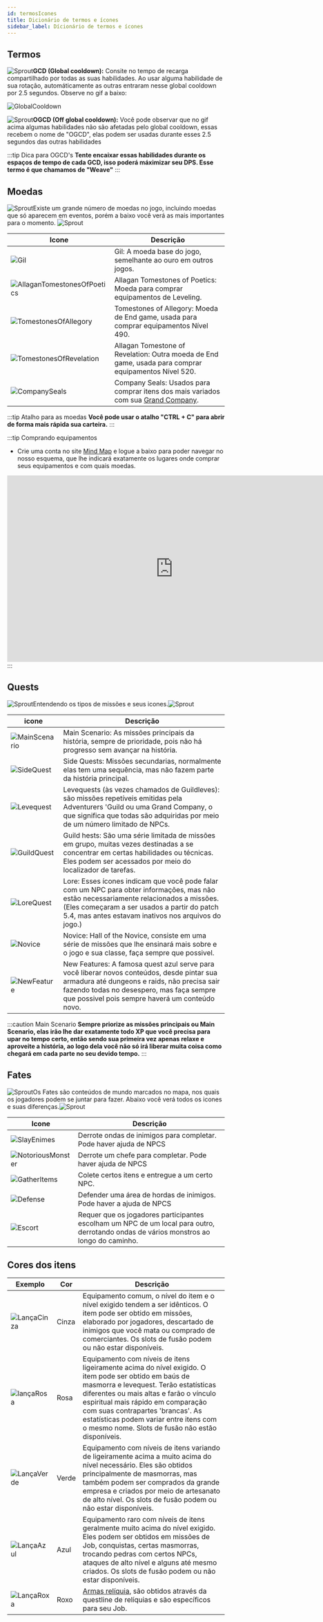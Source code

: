 ```yaml
---
id: termosIcones
title: Dicionário de termos e ícones
sidebar_label: Dícionário de termos e ícones
---
```


## Termos

![Sprout](https://ffxiv.gamerescape.com/w/images/e/e4/Player24_Icon.png)**GCD (Global cooldown):** Consite no tempo de recarga compartilhado por todas as suas habilidades. Ao usar alguma habilidade de sua rotação,
automáticamente as outras entraram nesse global cooldown por 2.5 segundos. Observe no gif a baixo:

![GlobalCooldown](https://i.imgur.com/AcZlxuO.gif)


![Sprout](https://ffxiv.gamerescape.com/w/images/e/e4/Player24_Icon.png)**OGCD (Off global cooldown):** Você pode observar que no gif acima algumas habilidades não são afetadas pelo global cooldown, essas recebem o nome
de "OGCD", elas podem ser usadas durante esses 2.5 segundos das outras habilidades

:::tip Dica para OGCD's
**Tente encaixar essas habilidades durante os espaços de tempo de cada GCD, isso poderá máximizar seu DPS. Esse termo é que chamamos de "Weave"**
:::



## Moedas

![Sprout](https://ffxiv.gamerescape.com/w/images/e/e4/Player24_Icon.png)Existe um grande número de moedas no jogo, incluindo moedas que só aparecem em eventos, porém a baixo você verá as mais importantes para o momento. ![Sprout](https://ffxiv.gamerescape.com/w/images/e/e4/Player24_Icon.png)

|   Icone	|   Descrição	|
|---	|---	|
|   ![Gil](https://ffxiv.gamerescape.com/w/images/2/23/065002_hr1.png)| Gil: A moeda base do jogo, semelhante ao ouro em outros jogos.	|
|   ![AllaganTomestonesOfPoetics](https://ffxiv.gamerescape.com/w/images/b/bc/065023_hr1.png )	|  Allagan Tomestones of Poetics: Moeda para comprar equipamentos de Leveling. 	|
|   ![TomestonesOfAllegory](https://ffxiv.gamerescape.com/w/images/3/32/065075_hr1.png)	|   Tomestones of Allegory: Moeda de End game, usada para comprar equipamentos Nível 490.	|
|   ![TomestonesOfRevelation](https://ffxiv.gamerescape.com/w/images/7/72/065083_hr1.png)	|   Allagan Tomestone of Revelation: Outra moeda de End game, usada para comprar equipamentos Nível	520. |
|   ![CompanySeals](https://ffxiv.gamerescape.com/w/images/a/ad/065004_hr1.png)	|  Company Seals: Usados para comprar itens dos mais variados com sua [Grand Company](../grandCompany/). 	|

:::tip Atalho para as moedas
**Você pode usar o atalho "CTRL + C" para abrir de forma mais rápida sua carteira.**
:::

:::tip Comprando equipamentos 
- Crie uma conta no site [Mind Map](https://miro.com/pt/mapa-mental/) e logue a baixo para poder navegar no nosso esquema, que lhe indicará exatamente os lugares onde comprar
seus equipamentos e com quais moedas.

<iframe width="768" height="432" src="https://miro.com/app/live-embed/o9J_l4LaDJY=/?moveToViewport=-6300,-2780,9629,5372" frameBorder="0" scrolling="no" allowFullScreen></iframe>
:::

## Quests

![Sprout](https://ffxiv.gamerescape.com/w/images/e/e4/Player24_Icon.png)Entendendo os tipos de missões e seus icones.![Sprout](https://ffxiv.gamerescape.com/w/images/e/e4/Player24_Icon.png)

|   icone	|  Descrição 	|
|---	|---	|
|  ![MainScenario](https://ffxiv.gamerescape.com/w/images/thumb/4/41/Mainquest1_Icon.png/60px-Mainquest1_Icon.png) 	|   Main Scenario: As missões principais da história, sempre de prioridade, pois não há progresso sem avançar na história.	|
|  ![SideQuest](https://ffxiv.gamerescape.com/w/images/thumb/b/b2/Sidequest1_Icon.png/60px-Sidequest1_Icon.png) 	|   Side Quests: Missões secundarias, normalmente elas tem uma sequência, mas não fazem parte da história principal.	|
|  ![Levequest](https://ffxiv.gamerescape.com/w/images/thumb/2/20/Levequest1_Icon.png/60px-Levequest1_Icon.png) 	|   Levequests (às vezes chamados de Guildleves): são missões repetíveis emitidas pela Adventurers 'Guild ou uma Grand Company, o que significa que todas são adquiridas por meio de um número limitado de NPCs. 	|
|  ![GuildQuest](https://ffxiv.gamerescape.com/w/images/thumb/8/86/Guildhest1_Icon.png/60px-Guildhest1_Icon.png)	|   Guild hests: São uma série limitada de missões em grupo, muitas vezes destinadas a se concentrar em certas habilidades ou técnicas. Eles podem ser acessados ​​por meio do localizador de tarefas.	|
|  ![LoreQuest](https://ffxiv.gamerescape.com/w/images/thumb/1/18/Lorequest1_Icon.png/60px-Lorequest1_Icon.png) 	|   Lore: Esses ícones indicam que você pode falar com um NPC para obter informações, mas não estão necessariamente relacionados a missões. (Eles começaram a ser usados ​​a partir do patch 5.4, mas antes estavam inativos nos arquivos do jogo.)	|
|  ![Novice](https://ffxiv.gamerescape.com/w/images/thumb/c/cb/Novicequest1_Icon.png/60px-Novicequest1_Icon.png)	|   Novice: Hall of the Novice, consiste em uma série de missões que lhe ensinará mais sobre e o jogo e sua classe, faça sempre que possivel.	|
|  ![NewFeature](https://ffxiv.gamerescape.com/w/images/thumb/2/27/Featurequest1_Icon.png/60px-Featurequest1_Icon.png)	|   New Features: A famosa quest azul serve para você liberar novos conteúdos, desde pintar sua armadura até dungeons e raids, não precisa sair fazendo todas no desespero, mas faça sempre que possivel pois sempre haverá um conteúdo novo.	|

:::caution Main Scenario
**Sempre priorize as missões principais ou Main Scenario, elas irão lhe dar exatamente todo XP que você precisa para upar no tempo certo, então sendo sua primeira vez apenas relaxe e aproveite a história, ao logo dela você não só irá liberar muita coisa como chegará em cada parte no seu devido tempo.**
:::

## Fates

![Sprout](https://ffxiv.gamerescape.com/w/images/e/e4/Player24_Icon.png)Os Fates são conteúdos de mundo marcados no mapa, nos quais os jogadores podem se juntar para fazer. Abaixo você verá todos os icones e suas diferenças.![Sprout](https://ffxiv.gamerescape.com/w/images/e/e4/Player24_Icon.png)    

|   Icone	|  Descrição 	|
|---	|---	|
|  ![SlayEnimes](https://ffxiv.gamerescape.com/w/images/9/9f/Map64_Icon.png) 	|  Derrote ondas de inimigos para completar. Pode haver ajuda de NPCS 	|
|  ![NotoriousMonster](https://ffxiv.gamerescape.com/w/images/1/11/Map65_Icon.png) 	|  Derrote um chefe para completar. Pode haver ajuda de NPCS 	|
|  ![GatherItems](https://ffxiv.gamerescape.com/w/images/5/5e/Map66_Icon.png)	|  Colete certos itens e entregue a um certo NPC.  	|
|  ![Defense](https://ffxiv.gamerescape.com/w/images/2/22/Map67_Icon.png) 	|   Defender uma área de hordas de inimigos. Pode haver a ajuda de NPCS	|
|  ![Escort](https://ffxiv.gamerescape.com/w/images/f/f1/Map68_Icon.png) 	|   Requer que os jogadores participantes escolham um NPC de um local para outro, derrotando ondas de vários monstros ao longo do caminho.	|

## Cores dos itens

|   Exemplo	                                                                                                                                | Cor	    |  Descrição	|
|---	|---	|---	|
|   ![LançaCinza](https://ffxiv.gamerescape.com/w/images/thumb/1/17/Mythril_Lance_Icon.png/60px-Mythril_Lance_Icon.png)	                    | Cinza  	|  Equipamento comum, o nível do item e o nível exigido tendem a ser idênticos. O item pode ser obtido em missões, elaborado por jogadores, descartado de inimigos que você mata ou comprado de comerciantes. Os slots de fusão podem ou não estar disponíveis. 	|
|   ![lançaRosa](https://ffxiv.gamerescape.com/w/images/thumb/7/72/Aetherial_Mythril_Lance_Icon.png/60px-Aetherial_Mythril_Lance_Icon.png)	|  Rosa 	|  Equipamento com níveis de itens ligeiramente acima do nível exigido. O item pode ser obtido em baús de masmorra e levequest. Terão estatísticas diferentes ou mais altas e farão o vínculo espiritual mais rápido em comparação com suas contrapartes 'brancas'. As estatísticas podem variar entre itens com o mesmo nome. Slots de fusão não estão disponíveis. 	|
|   ![LançaVerde](https://ffxiv.gamerescape.com/w/images/thumb/3/3a/Champion%27s_Lance_Icon.png/60px-Champion%27s_Lance_Icon.png)	        |  Verde 	|  Equipamento com níveis de itens variando de ligeiramente acima a muito acima do nível necessário. Eles são obtidos principalmente de masmorras, mas também podem ser comprados da grande empresa e criados por meio de artesanato de alto nível. Os slots de fusão podem ou não estar disponíveis. 	|
|   ![LançaAzul](https://ffxiv.gamerescape.com/w/images/thumb/d/d6/Allagan_Spear_Icon.png/60px-Allagan_Spear_Icon.png)	                    |   Azul	|  Equipamento raro com níveis de itens geralmente muito acima do nível exigido. Eles podem ser obtidos em missões de Job, conquistas, certas masmorras, trocando pedras com certos NPCs, ataques de alto nível e alguns até mesmo criados. Os slots de fusão podem ou não estar disponíveis. 	|
|   ![LançaRoxa](https://ffxiv.gamerescape.com/w/images/thumb/a/ab/Gae_Bolg_Icon.png/60px-Gae_Bolg_Icon.png)	                            |   Roxo	|  [Armas relíquia](../../reliquias/artefatosIn), são obtidos através da questline de relíquias e são específicos para seu Job.	|
